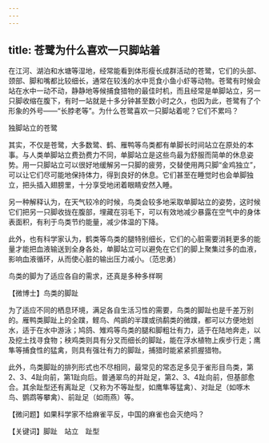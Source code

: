 ```yaml
---
---
---
```

title: 苍鹭为什么喜欢一只脚站着
---




在江河、湖泊和水塘等湿地，经常能看到体形瘦长成群活动的苍鹭，它们的头部、颈部、脚和嘴都比较细长，通常在较浅的水中觅食小鱼小虾等动物。苍鹭有时候会站在水中一动不动，静静地等候捕食猎物的最佳时机，而且经常是单脚站立，另一只脚收缩在腹下，有时一站就是十多分钟甚至数小时之久，也因为此，苍鹭有了个形象的外号——“长脖老等”。为什么苍鹭喜欢一只脚站着呢？它们不累吗？

独脚站立的苍鹭



其实，不仅是苍鹭，大多数鹭、鹤、雁鸭等鸟类都有单脚长时间站立在原处的本事。与人类单脚站立费劲费力不同，单脚站立是这些鸟最为舒服而简单的休息姿势。用一只脚站立可以很好地缓解另一只脚的疲劳，交替使用两只脚“金鸡独立”，可以让它们尽可能地保持体力，得到良好的休息。它们甚至在睡觉时也会单脚独立，把头插入翅膀里，十分享受地闭着眼睛安然入睡。

另一种解释认为，在天气较冷的时候，鸟类会较多地采取单脚站立的姿势，这时候它们把另一只脚收拢在腹部，埋藏在羽毛下，可以有效地减少暴露在空气中的身体表面积，有利于鸟类节约能量，减少体温的下降。

此外，也有科学家认为，鹤类等鸟类的腿特别细长，它们的心脏需要消耗更多的能量才能把血液输送到全身各处，单脚站立可以避免在它们的脚上聚集过多的血液，影响血液循环，从而使心脏的输出压力减小。（范忠勇）

鸟类的脚为了适应各自的需求，还真是多种多样啊





【微博士】鸟类的脚趾

为了适应不同的栖息环境，满足各自生活习性的需要，鸟类的脚趾也是千差万别的。雁鸭类脚趾上的全蹼，鲣鸟、鸬鹚的半蹼或鸻鹬类的微蹼，都可以方便地划水，适于在水中游泳；鸠鸽、雉鸡等鸟类的腿和脚粗壮有力，适于在陆地奔走，以及挖土找寻食物；秧鸡类则具有分叉而细长的脚趾，能在浮水植物上疾步行走；鹰隼等捕食性的猛禽，则具有强壮有力的脚趾，捕猎时能紧紧抓握猎物。

此外，鸟类脚趾的排列形式也不尽相同，最常见的常态足多见于雀形目鸟类，第2、3、4趾向前，第1趾向后。普通翠鸟的并趾足，第2、3、4趾向前，但基部愈合。其余趾型还有离趾足（又称为不等趾型，如鹰隼等猛禽）、对趾足（如啄木鸟、鹦鹉等攀禽）、前趾足（如雨燕）等。

【微问题】如果科学家不给麻雀平反，中国的麻雀也会灭绝吗？

【关键词】脚趾　站立　趾型